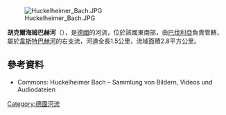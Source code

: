 {{Multiple issues|
{{Expand language|1=de|time=2020-08-25T23:40:43+00:00}}
{{Onesource|time=2020-08-25T23:40:43+00:00}}
}}
{{Coord|50|7|39|N|9|14|27|E|display=title}}
[[Image:Huckelheimer_Bach.JPG|right]]

'''胡克爾海姆巴赫河'''（{{lang-de|Huckelheimer Bach}}），是[[德國|德國]]的河流，位於該國東南部，由[[巴伐利亞|巴伐利亞]]負責管轄，屬於[[韋斯特巴赫河_(卡爾河支流)|韋斯特巴赫河]]的右支流，河道全長1.5公里，流域面積2.8平方公里。

==參考資料==
* Commons: Huckelheimer Bach – Sammlung von Bildern, Videos und Audiodateien

{{Germany-geo-stub}}
[[Category:德國河流|Category:德國河流]]